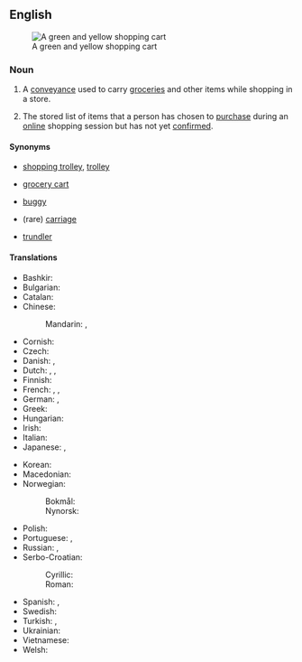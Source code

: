 ==English==
{{wikipedia}}
[[Image:Shopping cart of Prisma shop.JPG|thumb|A green and yellow shopping cart]]

===Noun===
{{en-noun}}

# {{lb|en|US|Philippines}} A [[conveyance]] used to carry [[groceries]] and other items while shopping in a store.
# {{lb|en|internet}} The stored list of items that a person has chosen to [[purchase]] during an [[online]] shopping session but has not yet [[confirm]]ed.

====Synonyms====
* {{q|Britain|Australia|New Zealand}} [[shopping trolley]], [[trolley]]
* {{q|United States}} [[grocery cart]]
* {{q|Canada|Southern US}} [[buggy]]
* {{q|New England}} (rare) [[carriage]]
* {{q|New Zealand}} [[trundler]]

====Translations====
{{trans-top|conveyance used to carry items while shopping}}
* Bashkir: {{t|ba|арба}}
* Bulgarian: {{t+|bg|коли́чка|f}}
* Catalan: {{t|ca|carret de supermercat|m}}
* Chinese:
*: Mandarin: {{t+|cmn|購物車|sc=Hani}}, {{t+|cmn|购物车|tr=gòuwùchē|sc=Hani}}
* Cornish: {{t|kw|karigell|f}}
* Czech: {{t+|cs|vozík|m}}
* Danish: {{t+|da|indkøbsvogn|c}}, {{t|da|kundevogn|c}}
* Dutch: {{t+|nl|winkelwagen|m}}, {{t+|nl|winkelwagentje|n}}, {{t+|nl|winkelkar|f}}
* Finnish: {{t+|fi|ostoskärry}}
* French: {{t|fr|chariot de supermarché|m}}, {{t+|fr|caddie|m}}, {{t+|fr|charriot|m}}
* German: {{t+|de|Einkaufswagen|m}}, {{t+|de|Karren|m}}
* Greek: {{t+|el|καροτσάκι|n}}
* Hungarian: {{t+|hu|bevásárlókocsi}}
* Irish: {{t|ga|tralaí siopadóireachta|m}}
* Italian: {{t|it|carrello della spesa|m}}
* Japanese: {{t|ja|ショッピングカート|tr=shoppingu kāto}}, {{t|ja|トロリー|tr=tororī|sc=Jpan}}
{{trans-mid}}
* Korean: {{t|ko|쇼핑 카트}}
* Macedonian: {{t|mk|количка|f}}
* Norwegian:
*: Bokmål: {{t|nb|handlevogn|m|f}}
*: Nynorsk: {{t|nn|handlevogn|f}}
* Polish: {{t+|pl|wózek sklepowy|m}}
* Portuguese: {{t|pt|carrinho de supermercado|m}}, {{t|pt|carrinho de compras|m}}
* Russian: {{t+|ru|теле́жка|f}}, {{t|ru|[[теле́жка]] для [[поку́пок]]|f}}
* Serbo-Croatian:
*: Cyrillic: {{t|sh|колица|f|sc=Cyrl}}
*: Roman: {{t+|sh|kolica|f}}
* Spanish: {{t|es|carrito|m}}, {{t+|es|carretilla|f}} <!--"carretilla" only confirmed in El Salvador so far-->
* Swedish: {{t+|sv|kundvagn}}
* Turkish: {{t|tr|alışveriş sepeti}} {{q|carried at hand}}, {{t|tr|market arabası}} {{q|wheeled}}
* Ukrainian: {{t|uk|візо́к|m}}
* Vietnamese: {{t|vi|giỏ hàng}}
* Welsh: {{t|cy|troli|m}}
{{trans-bottom}}